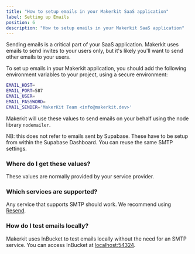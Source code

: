 ```yaml
---
title: "How to setup emails in your Makerkit SaaS application"
label: Setting up Emails
position: 6
description: "How to setup emails in your Makerkit SaaS application"
---
```


Sending emails is a critical part of your SaaS application. Makerkit uses emails to send invites to your users only, but it's likely you'll want to send other emails to your users.

To set up emails in your Makerkit application, you should add the following environment variables to your project, using a secure environment:

```bash
EMAIL_HOST=
EMAIL_PORT=587
EMAIL_USER=
EMAIL_PASSWORD=
EMAIL_SENDER='MakerKit Team <info@makerkit.dev>'
```

Makerkit will use these values to send emails on your behalf using the node library `nodemailer`.

NB: this does not refer to emails sent by Supabase. These have to be setup
from within the Supabase Dashboard. You can reuse the same SMTP settings.

### Where do I get these values?

These values are normally provided by your service provider.

### Which services are supported?

Any service that supports SMTP should work. We recommend using [Resend](https://resend.com/).

### How do I test emails locally?

Makerkit uses InBucket to test emails locally without the need for an SMTP
service. You can access InBucket at [localhost:54324](https://localhost:54324).